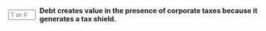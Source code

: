 ::: {.question-block}

<form onsubmit="event.preventDefault(); checkAnswerBox('module8_tf_q44','T')" style="display: flex; align-items: center; gap: 8px;">
  <input type="text" id="module8_tf_q44" name="module8_tf_q44" maxlength="1" placeholder="T or F" style="width: 55px;" data-correct-answer="T" /> 
  <label for="module8_tf_q44"><strong>Debt creates value in the presence of corporate taxes because it generates a tax shield.</strong></label>
</form>

<div id="feedback-module8_tf_q44" class="feedback" data-status="" style="display:none;">
TRUE. The tax deduction on interest adds firm value via lower taxes.
</div>

:::
